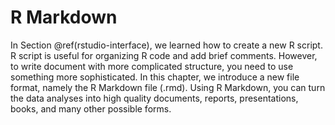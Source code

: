 # R Markdown {#r-markdown}

In Section \@ref(rstudio-interface), we learned how to create a new R script. R script is useful for organizing R code and add brief comments. However, to write document with more complicated structure, you need to use something more sophisticated. In this chapter, we introduce a new file format, namely the R Markdown file (.rmd). Using R Markdown, you can turn the data analyses into high quality documents, reports, presentations, books, and many other possible forms.
